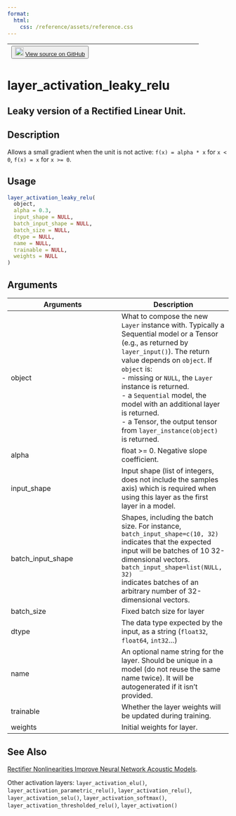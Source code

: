 ```yaml
---
format:
  html:
    css: /reference/assets/reference.css
---
```


| <button class="button"> ![](/reference/assets/GitHub-Mark-32px.png){width="20"} [View source on GitHub](https://github.com/rstudio/keras//blob/main/R/layers-activations.R#L45) </button> |
|:------------------------------:|:--------------------------------------:|

# layer_activation_leaky_relu

## Leaky version of a Rectified Linear Unit.

## Description
Allows a small gradient when the unit is not active: `f(x) = alpha * x` for `x < 0`, `f(x) = x` for `x >= 0`. 


## Usage
```r
layer_activation_leaky_relu( 
  object, 
  alpha = 0.3, 
  input_shape = NULL, 
  batch_input_shape = NULL, 
  batch_size = NULL, 
  dtype = NULL, 
  name = NULL, 
  trainable = NULL, 
  weights = NULL 
) 
```

## Arguments
|Arguments|Description|
|---|---|
| object | What to compose the new `Layer` instance with. Typically a Sequential model or a Tensor (e.g., as returned by `layer_input()`). The return value depends on `object`. If `object` is: <br>- missing or `NULL`, the `Layer` instance is returned. <br>- a `Sequential` model, the model with an additional layer is returned. <br>- a Tensor, the output tensor from `layer_instance(object)` is returned.  |
| alpha | float >= 0. Negative slope coefficient. |
| input_shape | Input shape (list of integers, does not include the samples axis) which is required when using this layer as the first layer in a model. |
| batch_input_shape | Shapes, including the batch size. For instance, `batch_input_shape=c(10, 32)` indicates that the expected input will be batches of 10 32-dimensional vectors. `batch_input_shape=list(NULL, 32)`<br>indicates batches of an arbitrary number of 32-dimensional vectors. |
| batch_size | Fixed batch size for layer |
| dtype | The data type expected by the input, as a string (`float32`, `float64`, `int32`...) |
| name | An optional name string for the layer. Should be unique in a model (do not reuse the same name twice). It will be autogenerated if it isn't provided. |
| trainable | Whether the layer weights will be updated during training. |
| weights | Initial weights for layer. |






## See Also

[Rectifier Nonlinearities Improve Neural Network Acoustic Models](https://ai.stanford.edu/~amaas/papers/relu_hybrid_icml2013_final.pdf). 

Other activation layers:  `layer_activation_elu()`, `layer_activation_parametric_relu()`, `layer_activation_relu()`, `layer_activation_selu()`, `layer_activation_softmax()`, `layer_activation_thresholded_relu()`, `layer_activation()`

